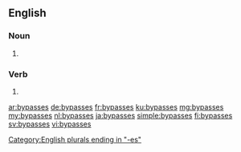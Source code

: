 ==English==

===Noun===
{{head|en|noun plural form}}

# {{plural of|bypass|lang=en}}

===Verb===
{{head|en|verb form}}

# {{en-third-person singular of|bypass}}

[[Category:English plurals ending in "-es"]]

[[ar:bypasses]]
[[de:bypasses]]
[[fr:bypasses]]
[[ku:bypasses]]
[[mg:bypasses]]
[[my:bypasses]]
[[nl:bypasses]]
[[ja:bypasses]]
[[simple:bypasses]]
[[fi:bypasses]]
[[sv:bypasses]]
[[vi:bypasses]]